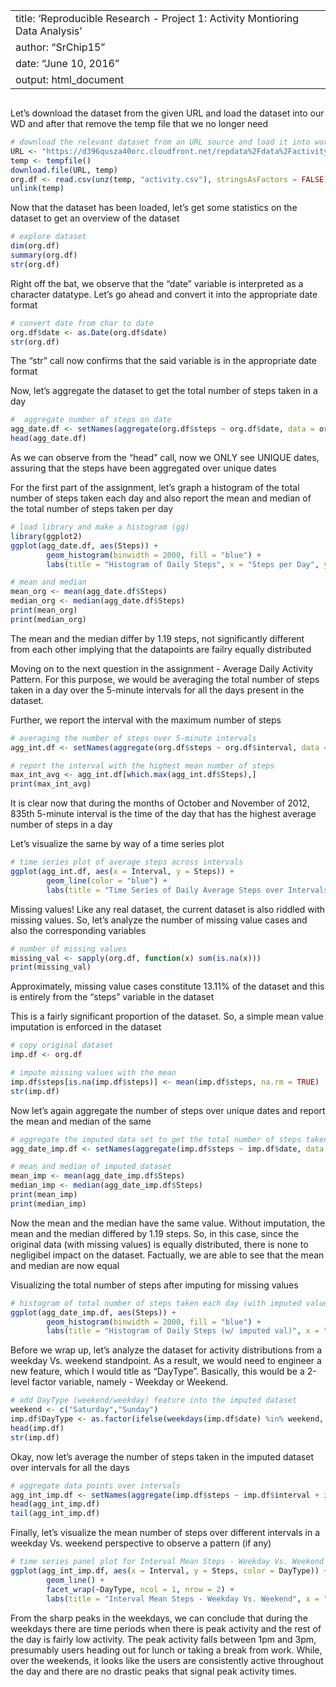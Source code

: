 

---
title: 'Reproducible Research - Project 1: Activity Montioring Data Analysis'
author: "SrChip15"
date: "June 10, 2016"
output: html_document
---


```r
```


Let's download the dataset from the given URL and load the dataset into our WD
and after that remove the temp file that we no longer need
```r
# download the relevant dataset from an URL source and load it into workspace
URL <- "https://d396qusza40orc.cloudfront.net/repdata%2Fdata%2Factivity.zip"
temp <- tempfile()
download.file(URL, temp)
org.df <- read.csv(unz(temp, "activity.csv"), stringsAsFactors = FALSE)
unlink(temp)
```


Now that the dataset has been loaded, let's get some statistics on the dataset
to get an overview of the dataset
```r
# explore dataset
dim(org.df)
summary(org.df)
str(org.df)
```

Right off the bat, we observe that the "date" variable is interpreted as a
character datatype. Let's go ahead and convert it into the appropriate date format
```r
# convert date from char to date
org.df$date <- as.Date(org.df$date)
str(org.df)
```
The "str" call now confirms that the said variable is in the appropriate date format


Now, let's aggregate the dataset to get the total number of steps taken in a day
```r
#  aggregate number of steps on date
agg_date.df <- setNames(aggregate(org.df$steps ~ org.df$date, data = org.df, FUN = sum), c("Date","Steps"))
head(agg_date.df)
```
As we can observe from the "head" call, now we ONLY see UNIQUE dates, assuring 
that the steps have been aggregated over unique dates


For the first part of the assignment, let's graph a histogram of the total number
of steps taken each day and also report the mean and median of the total number
of steps taken per day
```r
# load library and make a histogram (gg)
library(ggplot2)
ggplot(agg_date.df, aes(Steps)) +
        geom_histogram(binwidth = 2000, fill = "blue") +
        labs(title = "Histogram of Daily Steps", x = "Steps per Day", y = "Frequency")
```

```r
# mean and median
mean_org <- mean(agg_date.df$Steps)
median_org <- median(agg_date.df$Steps)
print(mean_org)
print(median_org)
```
The mean and the median differ by 1.19 steps, not significantly different from each other
implying that the datapoints are failry equally distributed


Moving on to the next question in the assignment - Average Daily Activity Pattern.
For this purpose, we would be averaging the total number of steps taken in a day
over the 5-minute intervals for all the days present in the dataset.

Further, we report the interval with the maximum number of steps
```r
# averaging the number of steps over 5-minute intervals 
agg_int.df <- setNames(aggregate(org.df$steps ~ org.df$interval, data = org.df, FUN = mean), c("Interval","Steps"))

# report the interval with the highest mean number of steps 
max_int_avg <- agg_int.df[which.max(agg_int.df$Steps),]
print(max_int_avg)
```
It is clear now that during the months of October and November of 2012, 835th 5-minute
interval is the time of the day that has the highest average number of steps in a day


Let's visualize the same by way of a time series plot
```r
# time series plot of average steps across intervals
ggplot(agg_int.df, aes(x = Interval, y = Steps)) +
        geom_line(color = "blue") +
        labs(title = "Time Series of Daily Average Steps over Intervals", x = "Intervals", y = "Number of Steps")
```


Missing values! Like any real dataset, the current dataset is also riddled with 
missing values. So, let's analyze the number of missing value cases and also the 
corresponding variables
```r
# number of missing values
missing_val <- sapply(org.df, function(x) sum(is.na(x)))
print(missing_val)
```
Approximately, missing value cases constitute 13.11% of the dataset and this is
entirely from the "steps" variable in the dataset

This is a fairly significant proportion of the dataset. So, a simple mean value
imputation is enforced in the dataset
```r
# copy original dataset
imp.df <- org.df

# impute missing values with the mean
imp.df$steps[is.na(imp.df$steps)] <- mean(imp.df$steps, na.rm = TRUE)
str(imp.df)
```


Now let's again aggregate the number of steps over unique dates and report the 
mean and median of the same

```r
# aggregate the imputed data set to get the total number of steps taken daily
agg_date_imp.df <- setNames(aggregate(imp.df$steps ~ imp.df$date, data = imp.df, FUN = sum), c("Date","Steps"))

# mean and median of imputed dataset
mean_imp <- mean(agg_date_imp.df$Steps)
median_imp <- median(agg_date_imp.df$Steps)
print(mean_imp)
print(median_imp)
```
Now the mean and the median have the same value. Without imputation, the mean and 
the median differed by 1.19 steps. So, in this case, since the original data (with 
missing values) is equally distributed, there is none to negligibel impact on the
dataset. Factually, we are able to see that the mean and median are now equal


Visualizing the total number of steps after imputing for missing values
```r
# histogram of total number of steps taken each day (with imputed values)
ggplot(agg_date_imp.df, aes(Steps)) +
        geom_histogram(binwidth = 2000, fill = "blue") +
        labs(title = "Histogram of Daily Steps (w/ imputed val)", x = "Steps per Day", y = "Frequency")
```


Before we wrap up, let's analyze the dataset for activity distributions from a
weekday Vs. weekend standpoint. As a result, we would need to engineer a new feature, 
which I would title as "DayType". Basically, this would be a 2-level factor variable, 
namely - Weekday or Weekend.
```r
# add DayType (weekend/weekday) feature into the imputed dataset
weekend <- c("Saturday","Sunday")
imp.df$DayType <- as.factor(ifelse(weekdays(imp.df$date) %in% weekend, "Weekend", "Weekday"))
head(imp.df)
str(imp.df)
```


Okay, now let's average the number of steps taken in the imputed dataset over 
intervals for all the days
```r
# aggregate data points over intervals
agg_int_imp.df <- setNames(aggregate(imp.df$steps ~ imp.df$interval + imp.df$DayType, data = imp.df, FUN = mean), c("Interval","DayType", "Steps"))
head(agg_int_imp.df)
tail(agg_int_imp.df)
```


Finally, let's visualize the mean number of steps over different intervals in a 
weekday Vs. weekend perspective to observe a pattern (if any)
```r
# time series panel plot for Interval Mean Steps - Weekday Vs. Weekend
ggplot(agg_int_imp.df, aes(x = Interval, y = Steps, color = DayType)) +
        geom_line() +
        facet_wrap(~DayType, ncol = 1, nrow = 2) +
        labs(title = "Interval Mean Steps - Weekday Vs. Weekend", x = "Interval", y = "Mean Steps")
```


From the sharp peaks in the weekdays, we can conclude that during the weekdays
there are time periods when there is peak activity and the rest of the day is fairly
low activity. The peak activity falls between 1pm and 3pm, presumably users heading 
out for lunch or taking a break from work. While, over the weekends, it looks like
the users are consistently active throughout the day and there are no drastic peaks
that signal peak activity times.

